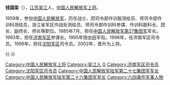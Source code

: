 '''钱国梁'''（{{bd|1939年|||catIdx=}}），[[江苏|江苏]][[吴江|吴江]]人，[[中国人民解放军上将|中国人民解放军上将]]。

1959年，参加[[中国人民解放军|中国人民解放军]]，历任战士、团司令部作训股测绘员、师司令部作训科测绘员，浙江省军区作战处测绘员、师司令部作训科参谋、作训科副科长、团长、副师长、师长等职位。1985年7月，担任[[中国人民解放军第27集团军|中国人民解放军第27集团军]]军长。1993年，担任[[济南军区|济南军区]]参谋长。1995年授[[中国人民解放军中将|中将]]军衔。1996年，任济南军区司令员。1999年，担任[[沈阳军区|沈阳军区]]司令员。2002年，晋升为上将。

{{-}}
{{start box}}
{{s-mil}}
{{s-before|[[張太恆|張太恆]]}}
{{s-title|[[中国人民解放军|中国人民解放军]][[济南军区|济南军区]]司令员|1996年-1999年}}
{{s-after|[[陳炳德|陳炳德]]}}
{{s-before|[[梁光烈|梁光烈]]}}
{{s-title|[[中国人民解放军|中国人民解放军]][[沈阳军区|沈阳军区]]司令员|1999年-2004年}}
{{s-after|[[常万全|常万全]]}}
{{end box}}

{{中国人民解放军上将/2002}}
{{六四事件}}
{{DEFAULTSORT:Qian Guoliang}}
[[Category:中国人民解放军上将|Category:中国人民解放军上将]]
[[Category:吴江人|Category:吴江人]]
[[Category:钱姓|G]]
[[Category:济南军区司令员|Category:济南军区司令员]]
[[Category:沈阳军区司令员|Category:沈阳军区司令员]]
[[Category:中国人民解放军陆军第二十七集团军军长|Category:中国人民解放军陆军第二十七集团军军长]]
[[Category:中国人民解放军陆军第二十六集团军军长|Category:中国人民解放军陆军第二十六集团军军长]]
[[Category:六四事件军事人物|Category:六四事件军事人物]]
{{中国军事人物小作品}}